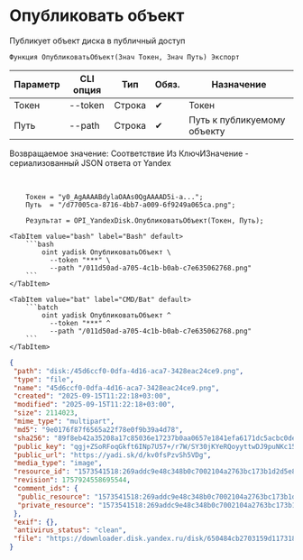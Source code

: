 ﻿---
sidebar_position: 1
description: Опубликовать объект и другие функции для работы с Yandex Disk в Открытом пакете интеграций - бесплатной open-source библиотеке интеграций для 1С:Предприятие 8, OneScript и CLI
keywords: [1C, 1С, 1С:Предприятие, 1С:Предприятие 8.3, API, Интеграция, Сервисы, Обмен, OneScript, CLI, Yandex Disk]
---


# Опубликовать объект
 Публикует объект диска в публичный доступ



`Функция ОпубликоватьОбъект(Знач Токен, Знач Путь) Экспорт`

  | Параметр | CLI опция | Тип | Обяз. | Назначение |
  |-|-|-|-|-|
  | Токен | --token | Строка | &#x2714; | Токен |
  | Путь | --path | Строка | &#x2714; | Путь к публикуемому объекту |

  
  Возвращаемое значение:   Соответствие Из КлючИЗначение - сериализованный JSON ответа от Yandex

<br/>




```bsl title="Пример использования для 1С:Предприятие/OneScript"
    Токен = "y0_AgAAAABdylaOAAs0QgAAAAD5i-a...";
    Путь  = "/d77005ca-8716-4bb7-a009-6f9249a065ca.png";

    Результат = OPI_YandexDisk.ОпубликоватьОбъект(Токен, Путь);
```
    

 <Tabs>
  
    <TabItem value="bash" label="Bash" default>
        ```bash
            oint yadisk ОпубликоватьОбъект \
              --token "***" \
              --path "/011d50ad-a705-4c1b-b0ab-c7e635062768.png"
        ```
    </TabItem>
  
    <TabItem value="bat" label="CMD/Bat" default>
        ```batch
            oint yadisk ОпубликоватьОбъект ^
              --token "***" ^
              --path "/011d50ad-a705-4c1b-b0ab-c7e635062768.png"
        ```
    </TabItem>
</Tabs>


```json title="Результат"
{
 "path": "disk:/45d6ccf0-0dfa-4d16-aca7-3428eac24ce9.png",
 "type": "file",
 "name": "45d6ccf0-0dfa-4d16-aca7-3428eac24ce9.png",
 "created": "2025-09-15T11:22:18+03:00",
 "modified": "2025-09-15T11:22:18+03:00",
 "size": 2114023,
 "mime_type": "multipart",
 "md5": "9e0176f87f6565a22f78e0f9b39a4d78",
 "sha256": "89f8eb42a35208a17c85036e17237b0aa0657e1841efa6171dc5acbc0dea9e18",
 "public_key": "qgj+ZSoRFoqGkft6INp7U57+/r7W/SY30jKYeRQoyyttwDJ9puNKc15jcdet9MGFq/J6bpmRyOJonT3VoXnDag==",
 "public_url": "https://yadi.sk/d/kv0fsPzvSh5VDg",
 "media_type": "image",
 "resource_id": "1573541518:269addc9e48c348b0c7002104a2763bc173b1d2d5e8d5f55baf969cb717b0d3a",
 "revision": 1757924558695544,
 "comment_ids": {
  "public_resource": "1573541518:269addc9e48c348b0c7002104a2763bc173b1d2d5e8d5f55baf969cb717b0d3a",
  "private_resource": "1573541518:269addc9e48c348b0c7002104a2763bc173b1d2d5e8d5f55baf969cb717b0d3a"
 },
 "exif": {},
 "antivirus_status": "clean",
 "file": "https://downloader.disk.yandex.ru/disk/650484cb2703159d11731890b95710973e796a7f1dce3874d976c9ec73d21918/68c8050f/gwThwhLBKYvLhQCNnqAHivpjSuRx12tyCJhhjLbCJ9Qdn0mbOe1BUlw_NUjFytfq43FDWtYDkejqkeYmwxI8-A%3D%3D?uid=1573541518&filename=45d6ccf0-0dfa-4d16-aca7-3428eac24ce9.png&disposition=attachment&hash=&limit=0&content_type=multipart&owner_uid=1573541518&fsize=2114023&hid=03d7263840468e281bd0b238a26e7d0d&media_type=image&tknv=v3&etag=9e0176f87f6565a22f78e0f9b39a4d78"
}
```
